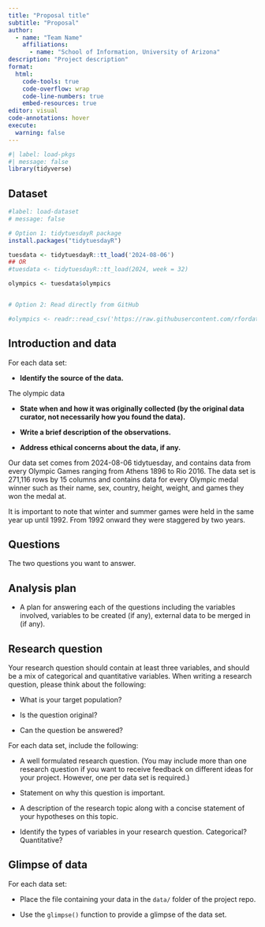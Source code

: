 ```yaml
---
title: "Proposal title"
subtitle: "Proposal"
author: 
  - name: "Team Name"
    affiliations:
      - name: "School of Information, University of Arizona"
description: "Project description"
format:
  html:
    code-tools: true
    code-overflow: wrap
    code-line-numbers: true
    embed-resources: true
editor: visual
code-annotations: hover
execute:
  warning: false
---
```


```r
#| label: load-pkgs
#| message: false
library(tidyverse)
```

## Dataset

```r
#label: load-dataset
# message: false

# Option 1: tidytuesdayR package 
install.packages("tidytuesdayR")

tuesdata <- tidytuesdayR::tt_load('2024-08-06')
## OR
#tuesdata <- tidytuesdayR::tt_load(2024, week = 32)

olympics <- tuesdata$olympics


# Option 2: Read directly from GitHub

#olympics <- readr::read_csv('https://raw.githubusercontent.com/rfordatascience/tidytuesday/master/data/2024/2024-08-06/olympics.csv')

```

## **Introduction and data**

For each data set:

-   **Identify the source of the data.**

The olympic data

-   **State when and how it was originally collected (by the original data curator, not necessarily how you found the data).**

-   **Write a brief description of the observations.**

-   **Address ethical concerns about the data, if any.**

Our data set comes from 2024-08-06 tidytuesday, and contains data from every Olympic Games ranging from Athens 1896 to Rio 2016. The data set is 271,116 rows by 15 columns and contains data for every Olympic medal winner such as their name, sex, country, height, weight, and games they won the medal at.

It is important to note that winter and summer games were held in the same year up until 1992. From 1992 onward they were staggered by two years.

## Questions

The two questions you want to answer.

## Analysis plan

-   A plan for answering each of the questions including the variables involved, variables to be created (if any), external data to be merged in (if any).

## **Research question**

Your research question should contain at least three variables, and should be a mix of categorical and quantitative variables. When writing a research question, please think about the following:

-   What is your target population?

-   Is the question original?

-   Can the question be answered?

For each data set, include the following:

-   A well formulated research question. (You may include more than one research question if you want to receive feedback on different ideas for your project. However, one per data set is required.)

-   Statement on why this question is important.

-   A description of the research topic along with a concise statement of your hypotheses on this topic.

-   Identify the types of variables in your research question. Categorical? Quantitative?

## **Glimpse of data**

For each data set:

-   Place the file containing your data in the `data/` folder of the project repo.

-   Use the `glimpse()` function to provide a glimpse of the data set.

